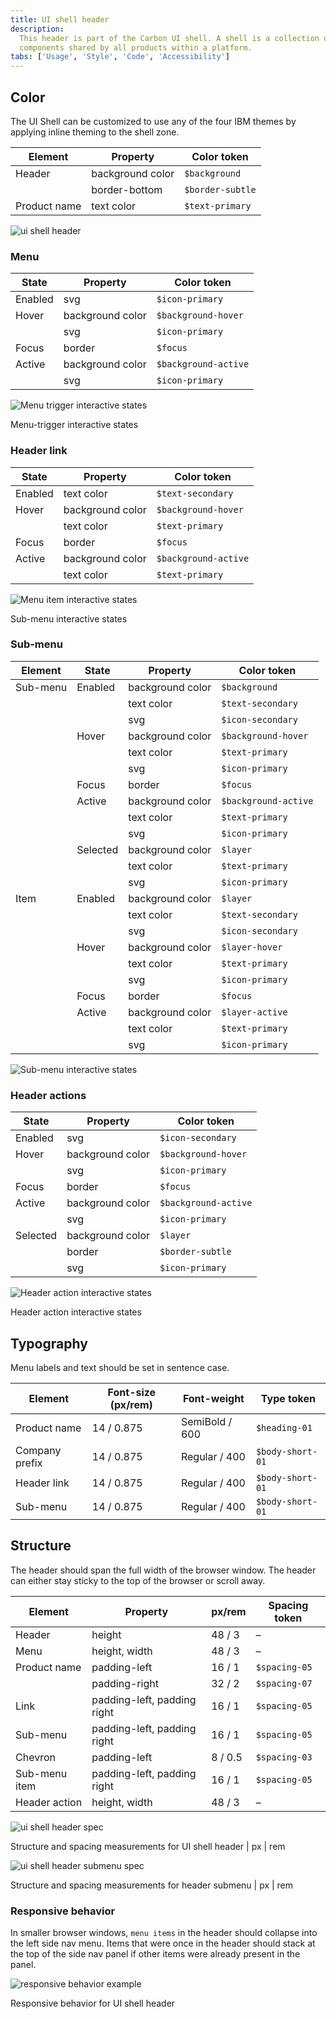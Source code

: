 ```yaml
---
title: UI shell header
description:
  This header is part of the Carbon UI shell. A shell is a collection of
  components shared by all products within a platform.
tabs: ['Usage', 'Style', 'Code', 'Accessibility']
---
```


## Color

The UI Shell can be customized to use any of the four IBM themes by applying
inline theming to the shell zone.

| Element      | Property         | Color token      |
| ------------ | ---------------- | ---------------- |
| Header       | background color | `$background`    |
|              | border-bottom    | `$border-subtle` |
| Product name | text color       | `$text-primary ` |

![ui shell header](images/header-style-1.png)

### Menu

| State   | Property         | Color token          |
| ------- | ---------------- | -------------------- |
| Enabled | svg              | `$icon-primary`      |
| Hover   | background color | `$background-hover`  |
|         | svg              | `$icon-primary`      |
| Focus   | border           | `$focus`             |
| Active  | background color | `$background-active` |
|         | svg              | `$icon-primary`      |

<Row>
<Column colLg={8}>

![Menu trigger interactive states](images/header-style-5.png)

<Caption>Menu-trigger interactive states</Caption>

</Column>
</Row>

### Header link

| State   | Property         | Color token          |
| ------- | ---------------- | -------------------- |
| Enabled | text color       | `$text-secondary`    |
| Hover   | background color | `$background-hover`  |
|         | text color       | `$text-primary`      |
| Focus   | border           | `$focus`             |
| Active  | background color | `$background-active` |
|         | text color       | `$text-primary`      |

<Row>
<Column colLg={8}>

![Menu item interactive states](images/header-style-6.png)

<Caption>Sub-menu interactive states</Caption>

</Column>
</Row>

### Sub-menu

| Element  | State    | Property         | Color token          |
| -------- | -------- | ---------------- | -------------------- |
| Sub-menu | Enabled  | background color | `$background`        |
|          |          | text color       | `$text-secondary`    |
|          |          | svg              | `$icon-secondary`    |
|          | Hover    | background color | `$background-hover`  |
|          |          | text color       | `$text-primary`      |
|          |          | svg              | `$icon-primary`      |
|          | Focus    | border           | `$focus`             |
|          | Active   | background color | `$background-active` |
|          |          | text color       | `$text-primary`      |
|          |          | svg              | `$icon-primary`      |
|          | Selected | background color | `$layer`             |
|          |          | text color       | `$text-primary`      |
|          |          | svg              | `$icon-primary`      |
| Item     | Enabled  | background color | `$layer`             |
|          |          | text color       | `$text-secondary`    |
|          |          | svg              | `$icon-secondary`    |
|          | Hover    | background color | `$layer-hover`       |
|          |          | text color       | `$text-primary`      |
|          |          | svg              | `$icon-primary`      |
|          | Focus    | border           | `$focus`             |
|          | Active   | background color | `$layer-active`      |
|          |          | text color       | `$text-primary`      |
|          |          | svg              | `$icon-primary`      |

![Sub-menu interactive states](images/header-style-7.png)

<Caption></Caption>

### Header actions

| State    | Property         | Color token          |
| -------- | ---------------- | -------------------- |
| Enabled  | svg              | `$icon-secondary`    |
| Hover    | background color | `$background-hover`  |
|          | svg              | `$icon-primary`      |
| Focus    | border           | `$focus`             |
| Active   | background color | `$background-active` |
|          | svg              | `$icon-primary`      |
| Selected | background color | `$layer`             |
|          | border           | `$border-subtle`     |
|          | svg              | `$icon-primary`      |

<Row>
<Column colLg={8}>

![Header action interactive states](images/header-style-8.png)

<Caption>Header action interactive states</Caption>

</Column>
</Row>

## Typography

Menu labels and text should be set in sentence case.

| Element        | Font-size (px/rem) | Font-weight    | Type token       |
| -------------- | ------------------ | -------------- | ---------------- |
| Product name   | 14 / 0.875         | SemiBold / 600 | `$heading-01`    |
| Company prefix | 14 / 0.875         | Regular / 400  | `$body-short-01` |
| Header link    | 14 / 0.875         | Regular / 400  | `$body-short-01` |
| Sub-menu       | 14 / 0.875         | Regular / 400  | `$body-short-01` |

## Structure

The header should span the full width of the browser window. The header can
either stay sticky to the top of the browser or scroll away.

| Element       | Property                    | px/rem  | Spacing token |
| ------------- | --------------------------- | ------- | ------------- |
| Header        | height                      | 48 / 3  | –             |
| Menu          | height, width               | 48 / 3  | –             |
| Product name  | padding-left                | 16 / 1  | `$spacing-05` |
|               | padding-right               | 32 / 2  | `$spacing-07` |
| Link          | padding-left, padding right | 16 / 1  | `$spacing-05` |
| Sub-menu      | padding-left, padding right | 16 / 1  | `$spacing-05` |
| Chevron       | padding-left                | 8 / 0.5 | `$spacing-03` |
| Sub-menu item | padding-left, padding right | 16 / 1  | `$spacing-05` |
| Header action | height, width               | 48 / 3  | –             |

![ui shell header spec](images/header-style-2.png)

<Caption>
  Structure and spacing measurements for UI shell header | px | rem
</Caption>

![ui shell header submenu spec](images/header-style-3.png)

<Caption>
  Structure and spacing measurements for header submenu | px | rem
</Caption>

### Responsive behavior

In smaller browser windows, `menu items` in the header should collapse into the
left side nav menu. Items that were once in the header should stack at the top
of the side nav panel if other items were already present in the panel.

![responsive behavior example](images/header-style-4.png)

<Caption>Responsive behavior for UI shell header</Caption>
